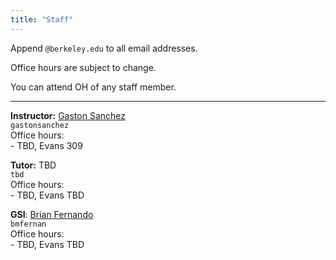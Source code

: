 ```yaml
---
title: "Staff"
---
```



Append `@berkeley.edu` to all email addresses.

Office hours are subject to change.

You can attend OH of any staff member.

-----

:::: {.grid}

::: {.g-col-6}
**Instructor:** <a href='https://www.gastonsanchez.com' target='_blank'>Gaston Sanchez</a><br>
`gastonsanchez`<br>
Office hours: <br>
- TBD, Evans 309<br>

**Tutor:** TBD<br>
`tbd`<br>
Office hours: <br>
- TBD, Evans TBD<br>
:::

::: {.g-col-6}
**GSI**: <a href="https://statistics.berkeley.edu/people/brian-fernando" target="_blank">Brian Fernando</a><br>
`bmfernan`<br>
Office hours:<br>
- TBD, Evans TBD
:::

::::
